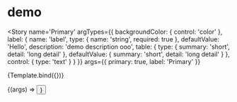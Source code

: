 
<Meta title='MDX/Button222' />


# demo

<Story
  name='Primary'
  argTypes={{
    backgroundColor: { control: 'color' },
    label: {
      name: 'label',
      type: { name: 'string', required: true },
      defaultValue: 'Hello',
      description: 'demo description ooo',
      table: {
        type: { summary: 'short', detail: 'long detail' },
        defaultValue: { summary: 'short', detail: 'long detail' }
      },
      control: {
        type: 'text'
      }
    }
  }}
  args={{
    primary: true,
    label: 'Primary'
  }}
>
  {Template.bind({})}
</Story>

<Canvas>
  <Story
    name='Large'
    args={{
      size: 'large',
      label: 'Button'
    }}
  >
    {(args) => <Button {...args} />}
  </Story>
</Canvas>

<ArgsTable story={PRIMARY_STORY} />
